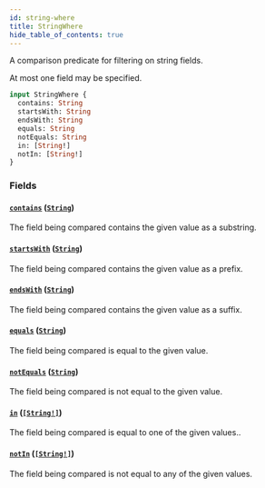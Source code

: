 ```yaml
---
id: string-where
title: StringWhere
hide_table_of_contents: true
---
```



A comparison predicate for filtering on string fields.

At most one field may be specified.

```graphql
input StringWhere {
  contains: String
  startsWith: String
  endsWith: String
  equals: String
  notEquals: String
  in: [String!]
  notIn: [String!]
}
```


### Fields

#### [`contains`](#) ([`String`](/schema/scalars/string))

The field being compared contains the given value as a substring.


#### [`startsWith`](#) ([`String`](/schema/scalars/string))

The field being compared contains the given value as a prefix.


#### [`endsWith`](#) ([`String`](/schema/scalars/string))

The field being compared contains the given value as a suffix.


#### [`equals`](#) ([`String`](/schema/scalars/string))

The field being compared is equal to the given value.


#### [`notEquals`](#) ([`String`](/schema/scalars/string))

The field being compared is not equal to the given value.


#### [`in`](#) ([`[String!]`](/schema/scalars/string))

The field being compared is equal to one of the given values..


#### [`notIn`](#) ([`[String!]`](/schema/scalars/string))

The field being compared is not equal to any of the given values.




